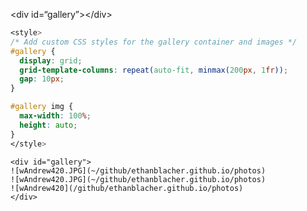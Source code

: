\<div id="gallery"\>\</div\>

```css
<style>
/* Add custom CSS styles for the gallery container and images */
#gallery {
  display: grid;
  grid-template-columns: repeat(auto-fit, minmax(200px, 1fr));
  gap: 10px;
}

#gallery img {
  max-width: 100%;
  height: auto;
}
</style>
```

```         
<div id="gallery">
![wAndrew420.JPG](~/github/ethanblacher.github.io/photos)
![wAndrew420.JPG](~/github/ethanblacher.github.io/photos)
![wAndrew420](/github/ethanblacher.github.io/photos)
</div>
```

